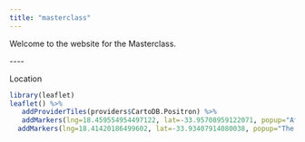 ---
title: "masterclass"
---

Welcome to the website for the Masterclass.

\-\-\--

Location

```{r, include=T, echo=FALSE}

library(leaflet)
leaflet() %>%
   addProviderTiles(providers$CartoDB.Positron) %>% 
   addMarkers(lng=18.459554954497122, lat=-33.95708959122071, popup="African Center for Cities, University of Cape Town") %>% 
  addMarkers(lng=18.41420186499602, lat=-33.93407914080038, popup="The Lenox Guesthouse")
```
